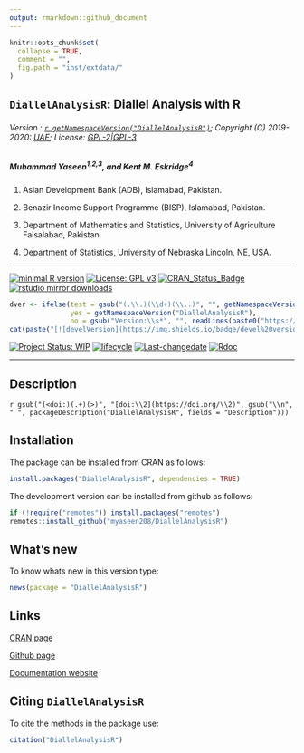 ```yaml
---
output: rmarkdown::github_document
---
```


```r
knitr::opts_chunk$set(
  collapse = TRUE,
  comment = "",
  fig.path = "inst/extdata/"
)
```

## `DiallelAnalysisR`: Diallel Analysis with R


###### Version : [`r getNamespaceVersion("DiallelAnalysisR")`](https://myaseen208.github.io/DiallelAnalysisR/); Copyright (C) 2019-2020: [UAF](http://uaf.edu.pk//); License: [GPL-2|GPL-3](https://www.r-project.org/Licenses/)


##### *Muhammad Yaseen^1,2,3^, and Kent M. Eskridge^4^*

1. Asian Development Bank (ADB), Islamabad, Pakistan.

2. Benazir Income Support Programme (BISP), Islamabad, Pakistan.

3. Department of Mathematics and Statistics, University of Agriculture Faisalabad, Pakistan.

4. Department of Statistics, University of Nebraska Lincoln, NE, USA.

***

[![minimal R version](https://img.shields.io/badge/R>%3D-3.5.0-6666ff.svg)](https://cran.r-project.org/)
[![License: GPL v3](https://img.shields.io/badge/License-GPL%20v3-blue.svg)](https://www.gnu.org/licenses/gpl-3.0)
[![CRAN_Status_Badge](https://www.r-pkg.org/badges/version-last-release/DiallelAnalysisR)](https://cran.r-project.org/package=DiallelAnalysisR)
[![rstudio mirror downloads](https://cranlogs.r-pkg.org/badges/grand-total/DiallelAnalysisR?color=green)](https://CRAN.R-project.org/package=DiallelAnalysisR)
<!-- [![packageversion](https://img.shields.io/badge/Package%20version-0.2.3.3-orange.svg)](https://github.com/myaseen208/DiallelAnalysisR) -->

```r
dver <- ifelse(test = gsub("(.\\.)(\\d+)(\\..)", "", getNamespaceVersion("DiallelAnalysisR")) != "",
               yes = getNamespaceVersion("DiallelAnalysisR"),
               no = gsub("Version:\\s*", "", readLines(paste0("https://raw.githubusercontent.com/", "myaseen208/DiallelAnalysisR", "/master/DESCRIPTION"))[grep("Version:", readLines(paste0("https://raw.githubusercontent.com/", "myaseen208/DiallelAnalysisR", "/master/DESCRIPTION")))]))
cat(paste("[![develVersion](https://img.shields.io/badge/devel%20version-", dver, "-orange.svg)](https://github.com/myaseen208/DiallelAnalysisR)", sep = ""))
```

<!-- [![GitHub Download Count](https://github-basic-badges.herokuapp.com/downloads/myaseen208/DiallelAnalysisR/total.svg)] -->
[![Project Status: WIP](http://www.repostatus.org/badges/latest/inactive.svg)](http://www.repostatus.org/#inactive)
[![lifecycle](https://img.shields.io/badge/lifecycle-stable-brightgreen.svg)](https://www.tidyverse.org/lifecycle/#stable)
[![Last-changedate](https://img.shields.io/badge/last%20change-`r gsub('-', '--', Sys.Date())`-yellowgreen.svg)](https://github.com/myaseen208/DiallelAnalysisR)
[![Rdoc](http://www.rdocumentation.org/badges/version/DiallelAnalysisR)](http://www.rdocumentation.org/packages/DiallelAnalysisR)

***

## Description
`r gsub("(<doi:)(.+)(>)", "[doi:\\2](https://doi.org/\\2)", gsub("\\n", " ", packageDescription("DiallelAnalysisR", fields = "Description")))`

## Installation
The package can be installed from CRAN as follows:

```r
install.packages("DiallelAnalysisR", dependencies = TRUE)
```



The development version can be installed from github as follows:

```r
if (!require("remotes")) install.packages("remotes")
remotes::install_github("myaseen208/DiallelAnalysisR")
```



## What's new
To know whats new in this version type:

```r
news(package = "DiallelAnalysisR")
```

## Links

[CRAN page](https://cran.r-project.org/package=DiallelAnalysisR)

[Github page](https://github.com/myaseen208/DiallelAnalysisR)

[Documentation website](https://myaseen208.github.io/DiallelAnalysisR/)



## Citing `DiallelAnalysisR`
To cite the methods in the package use:


```r
citation("DiallelAnalysisR")
```
